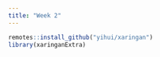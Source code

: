 ```yaml
---
title: "Week 2"
---
```

```r
remotes::install_github("yihui/xaringan")
library(xaringanExtra)
```

